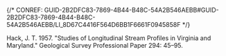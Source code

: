 

{/* CONREF: GUID-2B2DFC83-7869-4B44-B48C-54A2B546AEBB#GUID-2B2DFC83-7869-4B44-B48C-54A2B546AEBB/LI_8D67C4416F564D6BB1F6661F0945858F  */}

Hack, J. T. 1957. "Studies of Longitudinal Stream Profiles in Virginia and Maryland." Geological Survey Professional Paper 294: 45–95.
